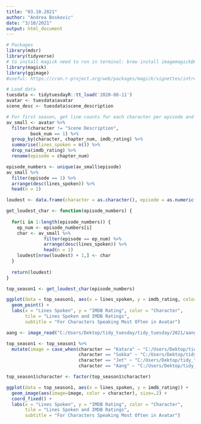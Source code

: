 ```yaml
---
title: "03.10.2021"
author: "Andrea Boskovic"
date: "3/10/2021"
output: html_document
---
```


```r
# Packages
library(mdsr)
library(tidyverse)
# to install magick need to run in terminal: brew install imagemagick@6
library(magick)
library(ggimage)
#useful: https://cran.r-project.org/web/packages/magick/vignettes/intro.html#Base_R_rasters
```

```r
# Load data
tuesdata <- tidytuesdayR::tt_load('2020-08-11')
avatar <- tuesdata$avatar
scene_desc <- tuesdata$scene_description
```

```r
# For first season, get line counts for each character per episode and episode rating
av_small <- avatar %>% 
  filter(character != "Scene Description",
         book_num == 1) %>%
  group_by(character, chapter_num, imdb_rating) %>%
  summarise(lines_spoken = n()) %>%
  drop_na(imdb_rating) %>%
  rename(episode = chapter_num)
```

```r
episode_numbers <- unique(av_small$episode)
av_small %>%
  filter(episode == 1) %>%
  arrange(desc(lines_spoken)) %>%
  head(n = 1)

loudest <- data.frame(character = as.character(), episode = as.numeric(), imdb_rating = as.numeric(), lines_spoken = as.numeric())

get_loudest_char <- function(episode_numbers) {
  
  for(i in 1:length(episode_numbers)) {
    ep_num <- episode_numbers[i]
    char <- av_small %>%
              filter(episode == ep_num) %>%
              arrange(desc(lines_spoken)) %>%
              head(n = 1)
    loudest[nrow(loudest) + 1,] <- char
  }
  
  return(loudest)
}

top_season1 <- get_loudest_char(episode_numbers)
```



```r
ggplot(data = top_season1, aes(x = lines_spoken, y = imdb_rating, color = character)) + 
  geom_point() +
  labs(x = "Lines Spoken", y = "IMDB Rating", color = "Character", 
       tile = "Lines Spoken and IMDB Ratings",
       subtitle = "For Characters Speaking Most Often in Avatar")
```

```r
aang <- image_read("C:/Users/Dektop/tidy_tuesday/tidy_tuesday/2021/aang.png")

top_season1 <- top_season1 %>%
  mutate(image = case_when(character == "Katara" ~ "C:/Users/Dektop/tidy_tuesday/tidy_tuesday/2021/katara.png",
                           character == "Sokka" ~ "C:/Users/Dektop/tidy_tuesday/tidy_tuesday/2021/sokka.png",
                           character == "Jet" ~ "C:/Users/Dektop/tidy_tuesday/tidy_tuesday/2021/jet.png",
                           character == "Aang" ~ "C:/Users/Dektop/tidy_tuesday/tidy_tuesday/2021/aang.png"))

top_season1$character <- factor(top_season1$character)

ggplot(data = top_season1, aes(x = lines_spoken, y = imdb_rating)) + 
  geom_image(aes(image=image, color = character), size=.2) + 
  coord_fixed() +
  labs(x = "Lines Spoken", y = "IMDB Rating", color = "Character", 
       tile = "Lines Spoken and IMDB Ratings",
       subtitle = "For Characters Speaking Most Often in Avatar")
```

